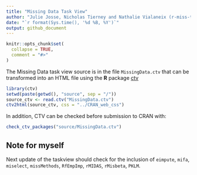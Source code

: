 ```yaml
---
title: "Missing Data Task View"
author: "Julie Josse, Nicholas Tierney and Nathalie Vialaneix (r-miss-tastic team)"
date: "`r format(Sys.time(), '%d %B, %Y')`"
output: github_document
---
```


<!-- README.md is generated from README.Rmd. Please edit that file -->

```r
knitr::opts_chunk$set(
  collapse = TRUE,
  comment = "#>"
)
```

The Missing Data task view source is in the file `MissingData.ctv` that
can be transformed into an HTML file using the **R** package [ctv](https://CRAN.R-project.org/package=ctv)

```r
library(ctv)
setwd(paste(getwd(), "source", sep = "/"))
source_ctv <- read.ctv("MissingData.ctv")
ctv2html(source_ctv, css = "../CRAN_web_css")
```

In addition, CTV can be checked before submission to CRAN with:
```r
check_ctv_packages("source/MissingData.ctv")
```

## Note for myself

Next update of the taskview should check for the inclusion of `eimpute`, `mifa`,
`miselect`, `missMethods`, `RfEmpImp`, `rMIDAS`, `rMisbeta`, `PKLM`.

